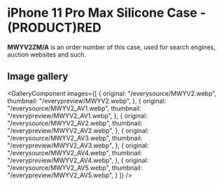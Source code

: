 
# iPhone 11 Pro Max Silicone Case - (PRODUCT)RED

<Callout type='info' emoji='👉🏻'>**MWYV2ZM/A** is an order number of this case, used for search engines, auction websites and such.</Callout>

## Image gallery

<GalleryComponent
    images={[
      {
        original: "/everysource/MWYV2.webp",
        thumbnail: "/everypreview/MWYV2.webp",
      },
      {
        original: "/everysource/MWYV2_AV1.webp",
        thumbnail: "/everypreview/MWYV2_AV1.webp",
      },
      {
        original: "/everysource/MWYV2_AV2.webp",
        thumbnail: "/everypreview/MWYV2_AV2.webp",
      },
      {
        original: "/everysource/MWYV2_AV3.webp",
        thumbnail: "/everypreview/MWYV2_AV3.webp",
      },
      {
        original: "/everysource/MWYV2_AV4.webp",
        thumbnail: "/everypreview/MWYV2_AV4.webp",
      },
      {
        original: "/everysource/MWYV2_AV5.webp",
        thumbnail: "/everypreview/MWYV2_AV5.webp",
      }
    ]}
  />
